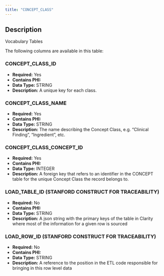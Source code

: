 ```yaml
---
title: "CONCEPT_CLASS"
---
```


## Description

Vocabulary Tables

The following columns are available in this table:


### CONCEPT_CLASS_ID


- **Required:** Yes
- **Contains PHI:** 
- **Data Type:** STRING
- **Description:** A unique key for each class.



### CONCEPT_CLASS_NAME


- **Required:** Yes
- **Contains PHI:** 
- **Data Type:** STRING
- **Description:** The name describing the Concept Class, e.g. "Clinical Finding", "Ingredient", etc.



### CONCEPT_CLASS_CONCEPT_ID


- **Required:** Yes
- **Contains PHI:** 
- **Data Type:** INTEGER
- **Description:** A foreign key that refers to an identifier in the CONCEPT table for the unique Concept Class the record belongs to.



### LOAD_TABLE_ID (STANFORD CONSTRUCT FOR TRACEABILITY) 


- **Required:** No
- **Contains PHI:** 
- **Data Type:** STRING
- **Description:** A json string with the primary keys of the table in Clarity where most of the information for a given row is sourced



### LOAD_ROW_ID (STANFORD CONSTRUCT FOR TRACEABILITY)


- **Required:** No
- **Contains PHI:** 
- **Data Type:** STRING
- **Description:** A reference to the position in the ETL code responsible for bringing in this row level data


